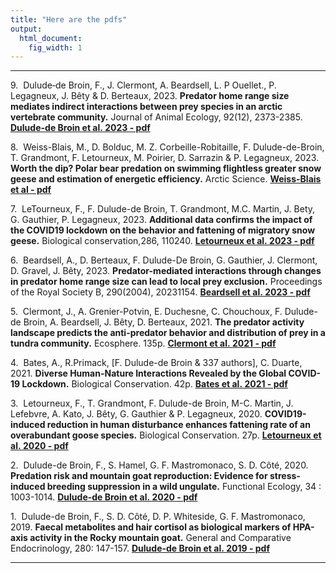 ---
title: "Here are the pdfs"
output:
  html_document:
    fig_width: 1
---

----

9.&nbsp; Dulude‐de Broin, F., J. Clermont, A. Beardsell, L. P Ouellet., P. Legagneux, J. Bêty & D. Berteaux, 2023. **Predator home range size mediates indirect interactions between prey species in an arctic vertebrate community.** Journal of Animal Ecology, 92(12), 2373-2385. [**Dulude-de Broin et al. 2023 - pdf**](https://fredericddb.github.io/get-me-the-pdf/the files/Dulude-de Broin et al.%2C 2023.pdf)

8.&nbsp; Weiss-Blais, M., D. Bolduc, M. Z. Corbeille-Robitaille, F. Dulude-de-Broin, T. Grandmont, F. Letourneux, M. Poirier, D. Sarrazin & P. Legagneux, 2023. **Worth the dip? Polar bear predation on swimming flightless greater snow geese and estimation of energetic efficiency.** Arctic Science. [**Weiss-Blais et al - pdf**](https://fredericddb.github.io/get-me-the-pdf/the files/Weiss-Blais et al.%2C 2023.pdf)

7.&nbsp; LeTourneux, F., F. Dulude-de Broin, T. Grandmont, M.C. Martin, J. Bety, G. Gauthier, P. Legagneux, 2023. **Additional data confirms the impact of the COVID19 lockdown on the behavior and fattening of migratory snow geese.** Biological conservation,286, 110240. [**Letourneux et al. 2023 - pdf**](https://fredericddb.github.io/get-me-the-pdf/the files/Letourneux et al.%2C 2023.pdf)

6.&nbsp; Beardsell, A., D. Berteaux, F. Dulude-De Broin, G. Gauthier, J. Clermont, D. Gravel, J. Bêty, 2023. **Predator-mediated interactions through changes in predator home range size can lead to local prey exclusion.** Proceedings of the Royal Society B, 290(2004), 20231154. [**Beardsell et al. 2023 - pdf**](https://fredericddb.github.io/get-me-the-pdf/the files/Beardsell et al.%2C 2023.pdf)

5.&nbsp; Clermont, J., A. Grenier-Potvin, E. Duchesne, C. Chouchoux, F. Dulude-de Broin, A. Beardsell, J. Bêty, D. Berteaux, 2021. **The predator activity landscape predicts the anti-predator behavior and distribution of prey in a tundra community.** Ecosphere. 135p.
[**Clermont et al. 2021 - pdf**](https://fredericddb.github.io/get-me-the-pdf/the files/Clermont et al.%2C 2021.pdf)

4.&nbsp; Bates, A., R.Primack, [F. Dulude-de Broin & 337 authors], C. Duarte, 2021. **Diverse Human-Nature Interactions Revealed by the Global COVID-19 Lockdown.** Biological Conservation. 42p. [**Bates et al. 2021 - pdf**](https://fredericddb.github.io/get-me-the-pdf/the files/Bates et al.%2C 2021.pdf)

3.&nbsp; Letourneux, F., T. Grandmont, F. Dulude-de Broin, M-C. Martin, J. Lefebvre, A. Kato, J. Bêty, G. Gauthier & P. Legagneux, 2020. **COVID19-induced reduction in human disturbance enhances fattening rate of an overabundant goose species.** Biological Conservation. 27p. [**Letourneux et al. 2020 - pdf**](https://fredericddb.github.io/get-me-the-pdf/the files/Letourneux et al.%2C 2020. COVID19-induced reduction in human disturbance enhances fattening of an overabundant goose species.pdf)

2.&nbsp; Dulude-de Broin, F., S. Hamel, G. F. Mastromonaco, S. D. Côté, 2020. **Predation risk and mountain goat reproduction: Evidence for stress-induced breeding suppression in a wild ungulate.** Functional Ecology, 34 : 1003-1014. [**Dulude-de Broin et al. 2020 - pdf**](https://fredericddb.github.io/get-me-the-pdf/the files/Dulude-de Broin et al.%2C 2020.pdf)

1.&nbsp; Dulude-de Broin, F., S. D. Côté, D. P. Whiteside, G. F. Mastromonaco, 2019. **Faecal metabolites and hair cortisol as biological markers of HPA-axis activity in the Rocky mountain goat.** General and Comparative Endocrinology, 280: 147-157. [**Dulude-de Broin et al. 2019 - pdf**](https://fredericddb.github.io/get-me-the-pdf/the files/Dulude-de broin et al.%2C 2019. Gen. Comp. Endocrinol..pdf)

----
